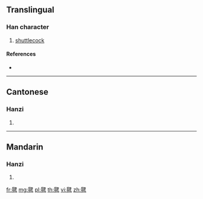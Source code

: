 ==Translingual==

===Han character===
{{Han char|rn=82|rad=毛|as=09|sn=13|four=25714|canj=HUNKQ|ids=⿺毛建}}

# [[shuttlecock]]

====References====
* {{Han ref|kx=0595.130|dkj=16909|dj=0986.390|hdz=32001.050|uh=6BFD|ud=27645|bh=B7B7|bd=47031}}

----

==Cantonese==

===Hanzi===
{{yue-hanzi|jyut=|y=gin3, yin2}}

# {{defn|lang=yue|sort=毛09}}

----

==Mandarin==

===Hanzi===
{{cmn-hanzi|pin=[[jiàn]] ([[jian4]])|wg=chien<sup>4</sup>}}

# {{defn|lang=cmn|sort=毛09}}

[[fr:毽]]
[[mg:毽]]
[[pl:毽]]
[[th:毽]]
[[vi:毽]]
[[zh:毽]]